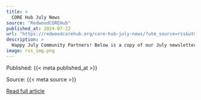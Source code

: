 ```yaml
---
title: >
  CORE Hub July News
source: "RedwoodCOREHub"
published_at: 2024-07-22
url: "https://redwoodcorehub.org/core-hub-july-news/?utm_source=rss&utm_medium=rss&utm_campaign=core-hub-july-news"
description: >
  Happy July Community Partners! Below is a copy of our July newsletter featuring news about offshore wind and related interests. UPCOMING OPPORTUNITIES FOR ACTION AND LEADERSHIP Recent Community Events &#38; Updates MEDIA CLIPS AND PUBLICATIONS Be sure to use the sign-up form at the bottom of this page to join our mailing list for more [&#8230;]
image: rss_img.png
---
```



  Published: {{< meta published_at >}}
  

  Source: {{< meta source >}}
  

  [Read full article]({{< meta url >}}){target='blank'}
  

